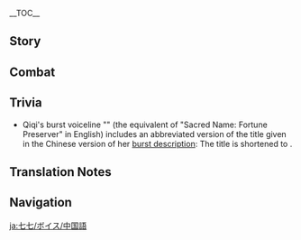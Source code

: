 {{CharacterTabs}}
{{LanguageTabs}}
{{Stub|1={{Meta/VO|rm=1}}}}
__TOC__

==Story==
{{VO/Story
|character           = Qiqi
|language            = zh
|language_s          = zh
|language_t          = zh-tw
|name                = 七七

|vo_01_01_title_s    = 初次见面…
|vo_01_01_title_t    = 初次見面…
|vo_01_01_subtitle   = Hello
|vo_01_01_file       = VO_{language}{character} Hello.ogg
|vo_01_01_tx_s       = 我是七七，是个僵尸…啊，还要说什么来着。
|vo_01_01_tx_t       = 我是七七，是個殭屍…啊，還要說什麼來著。
|vo_01_01_rm         = Wǒ shì Qīqī, shìge jiāngshī... a, hái yào shuō shénme láizhe.
|vo_02_01_title_s    = 闲聊・自言自语
|vo_02_01_title_t    = 閒聊・自言自語
|vo_02_01_subtitle   = Chat: Talking to Herself
|vo_02_01_file       = VO_{language}{character} Chat - Talking to Herself.ogg
|vo_02_01_tx_s       = 咦，刚刚…我想说什么来着…
|vo_02_01_tx_t       = 咦，剛剛…我想說什麼來著…
|vo_02_01_rm         = Yí, gānggāng... wǒ xiǎng shuō shénme láizhe...
|vo_02_02_title_s    = 闲聊・怕热
|vo_02_02_title_t    = 閒聊・怕熱
|vo_02_02_subtitle   = Chat: Afraid of Heat
|vo_02_02_file       = VO_{language}{character} Chat - Afraid of Heat.ogg
|vo_02_02_tx_s       = 想去凉快点的地方。
|vo_02_02_tx_t       = 想去涼快點的地方。
|vo_02_02_rm         = Xiǎng qù liángkuai diǎn dì dìfāng.
|vo_02_03_title_s    = 闲聊・锻炼
|vo_02_03_title_t    = 閒聊・鍛煉
|vo_02_03_subtitle   = Chat: Training
|vo_02_03_file       = VO_{language}{character} Chat - Training.ogg
|vo_02_03_tx_s       = 七二三四，七二三四…五六七七，五六七七…
|vo_02_03_tx_t       = 七二三四，七二三四…五六七七，五六七七…
|vo_02_03_rm         = Qī'èrsānsì, qī'èrsānsì... wǔliùqīqī, wǔliùqīqī...

<!-- Weather -->
|vo_03_01_title_s    = 下雨的时候…
|vo_03_01_title_t    = 下雨的時候…
|vo_03_01_subtitle   = When It Rains
|vo_03_01_file       = VO_{language}{character} When It Rains.ogg
|vo_03_01_tx_s       = 又忘记带伞了。
|vo_03_01_tx_t       = 又忘記帶傘了。
|vo_03_01_rm         = Yòu wàngjì dài sǎnle.
|vo_03_02_title_s    = 下雪的时候…
|vo_03_02_title_t    = 下雪的時候…
|vo_03_02_subtitle   = When It Snows
|vo_03_02_friendship = 6
|vo_03_02_file       = VO_{language}{character} When It Snows.ogg
|vo_03_02_tx_s       = 想堆雪人…可以陪我吗？
|vo_03_02_tx_t       = 想堆雪人…可以陪我嗎？
|vo_03_02_rm         = Xiǎng duī xuěrén... kěyǐ péi wǒ ma?
|vo_03_03_title_s    = 阳光很好…
|vo_03_03_title_t    = 陽光很好…
|vo_03_03_subtitle   = When the Sun Is Out
|vo_03_03_file       = VO_{language}{character} When the Sun Is Out.ogg
|vo_03_03_tx_s       = 今天不该出门的。
|vo_03_03_tx_t       = 今天不該出門的。
|vo_03_03_rm         = Jīntiān bùgāi chūmén de.
|vo_03_04_title_s    = 起风的时候…
|vo_03_04_title_t    = 起風的時候…
|vo_03_04_subtitle   = When It's Windy
|vo_03_04_file       = VO_{language}{character} When It's Windy.ogg
|vo_03_04_tx_s       = 凉凉的，很舒服。
|vo_03_04_tx_t       = 涼涼的，很舒服。
|vo_03_04_rm         = Liángliáng de, hěn shūfú.
|vo_03_05_title_s    = 刮大风了…
|vo_03_05_title_t    = 颳大風了…
|vo_03_05_subtitle   = When the Wind Is Blowing
|vo_03_05_friendship = 6
|vo_03_05_file       = VO_{language}{character} When the Wind Is Blowing.ogg
|vo_03_05_tx_s       = 拉手…拉手！要、要被吹跑了！…
|vo_03_05_tx_t       = 拉手…拉手！要、要被吹跑了！…
|vo_03_05_rm         = Lāshǒu... lāshǒu! Yào, yào bèi chuī pǎole!...
|vo_04_01_title_s    = 早上好…
|vo_04_01_title_t    = 早安…
|vo_04_01_subtitle   = Good Morning
|vo_04_01_file       = VO_{language}{character} Good Morning.ogg
|vo_04_01_tx_s       = 早上了吗？今天要做的是…我看看笔记。
|vo_04_01_tx_t       = 早上了嗎？今天要做的是…我看看筆記。
|vo_04_01_rm         = Zǎoshangle ma? Jīntiān yào zuò de shì... wǒ kànkàn bǐjì.
|vo_04_02_title_s    = 中午好…
|vo_04_02_title_t    = 午安…
|vo_04_02_subtitle   = Good Afternoon
|vo_04_02_file       = VO_{language}{character} Good Afternoon.ogg
|vo_04_02_tx_s       = …忘记帮白先生分拣药材了。
|vo_04_02_tx_t       = …忘記幫白先生分揀藥材了。
|vo_04_02_rm         = ...Wàngjì bāng Bái-xiānshēng fēnjiǎn yàocái le.
|vo_04_03_title_s    = 晚上好…
|vo_04_03_title_t    = 晚上好…
|vo_04_03_subtitle   = Good Evening
|vo_04_03_file       = VO_{language}{character} Good Evening.ogg
|vo_04_03_tx_s       = 晚上好。今天…我做了什么来着…
|vo_04_03_tx_t       = 晚上好。今天…我做了什麼來著…
|vo_04_03_rm         = Wǎnshàng hǎo. Jīntiān... wǒ zuòle shénme láizhe...
|vo_04_04_title_s    = 晚安…
|vo_04_04_title_t    = 晚安…
|vo_04_04_subtitle   = Good Night
|vo_04_04_file       = VO_{language}{character} Good Night.ogg
|vo_04_04_tx_s       = 你先休息吧，我该去做柔软体操了…不要偷看。
|vo_04_04_tx_t       = {{MC|你|妳|mc=1}}先休息吧，我該去做柔軟體操了…不要偷看。
|vo_04_04_rm         = Nǐ xiān xiūxí ba, wǒ gāi qù zuò róuruǎn-tǐcāole... bùyào tōukàn.
|vo_05_01_title_s    = 关于{name}自己…
|vo_05_01_title_t    = 關於{name}自己…
|vo_05_01_subtitle   = About {character}
|vo_05_01_file       = VO_{language}{character} About {character}.ogg
|vo_05_01_tx_s       = 你问我吗…？对不起，我不记得了…
|vo_05_01_tx_t       = {{MC|你|妳|mc=1}}問我嗎…？對不起，我不記得了…
|vo_05_01_rm         = Nǐ wèn wǒ ma...? Duìbùqǐ, wǒ bù jìdéliǎo...
|vo_06_01_title_s    = 关于我们・记忆力
|vo_06_01_title_t    = 關於我們・記憶力
|vo_06_01_subtitle   = About Us: Memory
|vo_06_01_file       = VO_{language}{character} About Us - Memory.ogg
|vo_06_01_tx_s       = 很多事情我都记不起来了，但是…也没什么不好。
|vo_06_01_tx_t       = 很多事情我都記不起來了，但是…也沒什麼不好。
|vo_06_01_rm         = Hěnduō shìqíng wǒ dū jì bù qǐláile, dànshì... yě méishénme bùhǎo.
|vo_06_02_title_s    = 关于我们・记忆力锻炼
|vo_06_02_title_t    = 關於我們・記憶力鍛煉
|vo_06_02_subtitle   = About Us: Memory Training
|vo_06_02_friendship = 6
|vo_06_02_file       = VO_{language}{character} About Us - Memory Training.ogg
|vo_06_02_tx_s       = 最近我努力做了很多记忆力锻炼，所以不用担心我会忘记你了。
|vo_06_02_tx_t       = 最近我努力做了很多記憶力鍛煉，所以不用擔心我會忘記{{MC|你|妳|mc=1}}了。
|vo_06_02_rm         = Zuìjìn wǒ nǔlì zuòle hěnduō jìyìlì duànliàn, suǒyǐ bùyòng dānxīn wǒ huì wàngjì nǐle.
|vo_07_01_title_s    = 关于「神之眼」…
|vo_07_01_title_t    = 關於「神之眼」…
|vo_07_01_subtitle   = About the [[Vision]]
|vo_07_01_friendship = 4
|vo_07_01_file       = VO_{language}{character} About the Vision.ogg
|vo_07_01_tx_s       = 「神之眼」，虽然无法停住时间，但是给了我守护重要之人的力量。
|vo_07_01_tx_t       = 「神之眼」，雖然無法停住時間，但是給了我守護重要之人的力量。
|vo_07_01_rm         = "Shénzhīyǎn", suīrán wúfǎ tíng zhù shíjiān, dànshì gěile wǒ shǒuhù zhòngyào zhī rén de lìliàng.
|vo_07_02_title_s    = 有什么想要分享…
|vo_07_02_title_t    = 有什麼想要分享…
|vo_07_02_subtitle   = Something to Share
|vo_07_02_file       = VO_{language}{character} Something to Share.ogg
|vo_07_02_tx_s       = 其实我的身体状况比白先生好很多…
|vo_07_02_tx_t       = 其實我的身體狀況比白先生好很多…
|vo_07_02_rm         = Qíshí wǒ de shēntǐ zhuàngkuàng bǐ Bái-xiānshēng hǎo hěnduō...
|vo_07_03_title_s    = 感兴趣的见闻…
|vo_07_03_title_t    = 感興趣的見聞…
|vo_07_03_subtitle   = Interesting Things
|vo_07_03_file       = VO_{language}{character} Interesting Things.ogg
|vo_07_03_tx_s       = 药庐附近有时候会有小团雀出没，小小的一团。
|vo_07_03_tx_t       = 藥廬附近有時候會有小團雀出沒，小小的一團。
|vo_07_03_rm         = Yào lú fùjìn yǒu shíhòu huì yǒu xiǎo tuánquè chūmò, xiǎoxiǎo de yītuán.
|vo_08_01_title_s    = 关于白术…
|vo_08_01_title_t    = 關於白朮…
|vo_08_01_subtitle   = About [[Baizhu]]
|vo_08_01_file       = VO_{language}{character} About Baizhu.ogg
|vo_08_01_tx_s       = 我记不起来白先生的脸了，但是也没什么关系…
|vo_08_01_tx_t       = 我記不起來白先生的臉了，但是也沒什麼關係…
|vo_08_01_rm         = Wǒ jìbùqǐlái Bái-xiānshēng de liǎnle, dànshì yě méishénme guānxì...
|vo_08_02_title_s    = 关于胡桃…
|vo_08_02_title_t    = 關於胡桃…
|vo_08_02_subtitle   = About [[Hu Tao]]
|vo_08_02_file       = VO_{language}{character} About Hu Tao.ogg
|vo_08_02_tx_s       = 高温、假笑和死亡…讨厌。
|vo_08_02_tx_t       = 高溫、假笑和死亡…討厭。
|vo_08_02_rm         = Gāowēn, jiǎxiào hé sǐwáng... tǎoyàn.
|vo_08_03_title_s    = 关于魈・名字
|vo_08_03_title_t    = 關於魈・名字
|vo_08_03_subtitle   = About [[Xiao]]: Name
|vo_08_03_file       = VO_{language}{character} About Xiao - Name.ogg
|vo_08_03_tx_s       = 唔，听起来像老古董…
|vo_08_03_tx_t       = 唔，聽起來像老古董…
|vo_08_03_rm         = Wú, tīngqǐlái xiàng lǎogǔdǒng...
|vo_08_04_title_s    = 关于魈・记忆
|vo_08_04_title_t    = 關於魈・記憶
|vo_08_04_subtitle   = About Xiao: Memory
|vo_08_04_file       = VO_{language}{character} About Xiao - Memory.ogg
|vo_08_04_tx_s       = 我见过他吗…？
|vo_08_04_tx_t       = 我見過他嗎…？
|vo_08_04_rm         = Wǒ jiàn guò tā ma...?
|vo_08_05_title_s    = 关于辛焱…
|vo_08_05_title_t    = 關於辛焱…
|vo_08_05_subtitle   = About [[Xinyan]]
|vo_08_05_friendship = 4
|vo_08_05_file       = VO_{language}{character} About Xinyan.ogg
|vo_08_05_tx_s       = …是谁？
|vo_08_05_tx_t       = …是誰？
|vo_08_05_rm         = ...Shì shéi?
|vo_08_06_title_s    = 关于瑶瑶…
|vo_08_06_title_t    = 關於瑤瑤…
|vo_08_06_subtitle   = About [[Yaoyao]]
|vo_08_06_friendship = 4
|vo_08_06_file       = VO_{language}{character} About Yaoyao.ogg
|vo_08_06_tx_s       = 可爱…像小团雀。
|vo_08_06_tx_t       = 可愛…像小團雀。
|vo_08_06_rm         = Kě'ài... xiàng xiǎo tuánquè.
|vo_08_07_title_s    = 关于小冥…
|vo_08_07_title_t    = 關於小冥…
|vo_08_07_subtitle   = About [[Dusky Ming]]
|vo_08_07_friendship = 4
|vo_08_07_file       = VO_{language}{character} About Dusky Ming.ogg
|vo_08_07_tx_s       = 晚上…偶尔会感觉到有人和我一起做体操…是错觉吗？
|vo_08_07_tx_t       = 晚上…偶爾會感覺到有人和我一起做體操…是錯覺嗎？
|vo_08_07_rm         = Wǎnshang... ǒu'ěr huì gǎnjué dào yǒurén hé wǒ yīqǐ zuò tǐcāo... shì cuòjué ma?
|vo_09_01_title_s    = 想要了解{name}・其一
|vo_09_01_title_t    = 想要瞭解七七・其一
|vo_09_01_subtitle   = More About {character}: I
|vo_09_01_file       = VO_{language}{character} More About {character} - 01.ogg
|vo_09_01_tx_s       = 有什么事吗？
|vo_09_01_tx_t       = 有什麼事嗎？
|vo_09_01_rm         = Yǒu shénme shì ma?
|vo_09_02_title_s    = 想要了解{name}・其二
|vo_09_02_title_t    = 想要瞭解{name}・其二
|vo_09_02_subtitle   = More About {character}: II
|vo_09_02_friendship = 3
|vo_09_02_file       = VO_{language}{character} More About {character} - 02.ogg
|vo_09_02_tx_s       = 柔软体操，让我能够保持和人类一样的身体状态。但是如果放松下来的话，就会变回去…
|vo_09_02_tx_t       = 柔軟體操，讓我能夠保持和人類一樣的身體狀態。但是如果放鬆下來的話，就會變回去…
|vo_09_02_rm         = Róuruǎn-tǐcāo, ràng wǒ nénggòu bǎochí hé rénlèi yīyàng de shēntǐ zhuàngtài. Dànshì rúguǒ fàngsōng xiàlái de huà, jiù huì biàn huíqù...
|vo_09_03_title_s    = 想要了解{name}・其三
|vo_09_03_title_t    = 想要瞭解{name}・其三
|vo_09_03_subtitle   = More About {character}: III
|vo_09_03_friendship = 4
|vo_09_03_file       = VO_{language}{character} More About {character} - 03.ogg
|vo_09_03_tx_s       = 有的人想要利用我，有的人很害怕我。但是你…和他们都不一样。
|vo_09_03_tx_t       = 有的人想要利用我，有的人很害怕我。但是{{MC|你|妳|mc=1}}…和他們都不一樣。
|vo_09_03_rm         = Yǒu de rén xiǎngyào lìyòng wǒ, yǒu de rén hěn hàipà wǒ. Dànshì nǐ... hé tāmen dōu bùyīyàng.
|vo_09_04_title_s    = 想要了解{name}・其四
|vo_09_04_title_t    = 想要瞭解{name}・其四
|vo_09_04_subtitle   = More About {character}: IV
|vo_09_04_friendship = 5
|vo_09_04_file       = VO_{language}{character} More About {character} - 04.ogg
|vo_09_04_tx_s       = 从第一次见面开始，你就给我一种很温暖的感觉。和让人不舒服的热不一样，是我的心，感觉到了温暖。谢谢你…我很高兴。可惜我只认识现在的你，如果以后我忘记了…我们就…不，我会「命令」自己记住你。
|vo_09_04_tx_t       = 從第一次見面開始，{{MC|你|妳|mc=1}}就給我一種很溫暖的感覺。和讓人不舒服的熱不一樣，是我的心，感覺到了溫暖。謝謝{{MC|你|妳|mc=1}}…我很高興。可惜我只認識現在的{{MC|你|妳|mc=1}}，如果以後我忘記了…我們就…不，我會「命令」自己記住{{MC|你|妳|mc=1}}。
|vo_09_04_rm         = Cóng dì yīcì jiànmiàn kāishǐ, nǐ jiù gěi wǒ yīzhǒng hěn wēnnuǎn de gǎnjué. Hé ràng rén bùshūfu de rè bùyīyàng, shì wǒ de xīn, gǎnjué dàole wēnnuǎn. Xièxiè nǐ... wǒ hěn gāoxìng. Kěxí wǒ zhǐ rènshí xiànzài de nǐ, rúguǒ yǐhòu wǒ wàngjìle... wǒmen jiù... bù, wǒ huì "mìnglìng" zìjǐ jìzhù nǐ.
|vo_09_05_title_s    = 想要了解{name}・其五
|vo_09_05_title_t    = 想要瞭解{name}・其五
|vo_09_05_subtitle   = More About {character}: V
|vo_09_05_friendship = 6
|vo_09_05_file       = VO_{language}{character} More About {character} - 05.ogg
|vo_09_05_tx_s       = 以前我只想要活下去，虽然不知道为了什么活下去…但现在我好像知道了，以后想要和你一起活下去。我、我们可以…永远一直在一起吗？啊…真的可以吗？嗯！我会保护好你的！
|vo_09_05_tx_t       = 以前我只想要活下去，雖然不知道為了什麼活下去…但現在我好像知道了，以後想要和{{MC|你|妳|mc=1}}一起活下去。我、我們可以…永遠一直在一起嗎？啊…真的可以嗎？嗯！我會保護好{{MC|你|妳|mc=1}}的！
|vo_09_05_rm         = Yǐqián wǒ zhǐ xiǎngyào huó xiàqù, suīrán bù zhīdào wèile shénme huó xiàqù... dàn xiànzài wǒ hǎo xiàng zhīdàole, yǐhòu xiǎng yào hé nǐ yīqǐ huó xiàqù. Wǒ, wǒmen kěyǐ... yǒngyuǎn yīzhí zài yīqǐ ma? A... zhēn de kěyǐ ma? Ńg! Wǒ huì bǎohù hǎo nǐ de!
|vo_10_01_title_s    = {name}的爱好…
|vo_10_01_title_t    = {name}的愛好…
|vo_10_01_subtitle   = {character}'s Hobbies
|vo_10_01_file       = VO_{language}{character} Hobbies.ogg
|vo_10_01_tx_s       = 想要一只小宠物…小团雀那样子的。
|vo_10_01_tx_t       = 想要一隻小寵物…小團雀那樣子的。
|vo_10_01_rm         = Xiǎngyào yī zhǐ xiǎo chǒngwù... xiǎo tuánquè nà yàng zi de.
|vo_10_02_title_s    = {name}的烦恼…
|vo_10_02_title_t    = {name}的煩惱…
|vo_10_02_subtitle   = {character}'s Troubles
|vo_10_02_file       = VO_{language}{character} Troubles.ogg
|vo_10_02_tx_s       = 我不明白，但是，温度高会让身体很难受…
|vo_10_02_tx_t       = 我不明白，但是，溫度高會讓身體很難受…
|vo_10_02_rm         = Wǒ bù míngbái, dànshì, wēndù gāo huì ràng shēntǐ hěn nánshòu...
|vo_10_03_title_s    = 喜欢的食物…
|vo_10_03_title_t    = 喜歡的食物…
|vo_10_03_subtitle   = Favorite Food
|vo_10_03_file       = VO_{language}{character} Favorite Food.ogg
|vo_10_03_tx_s       = 喜欢椰奶。但是…尝不出味道。
|vo_10_03_tx_t       = 喜歡椰奶。但是…嘗不出味道。
|vo_10_03_rm         = Xǐhuān yē nǎi. Dànshì... cháng bù chū wèidào.
|vo_10_04_title_s    = 讨厌的食物…
|vo_10_04_title_t    = 討厭的食物…
|vo_10_04_subtitle   = Least Favorite Food
|vo_10_04_file       = VO_{language}{character} Least Favorite Food.ogg
|vo_10_04_tx_s       = 对不起，我不知道…
|vo_10_04_tx_t       = 對不起，我不知道…
|vo_10_04_rm         = Duìbùqǐ, wǒ bù zhīdào...

<!-- Receiving a Gift -->
|vo_11_01_title_s    = 收到赠礼・其一
|vo_11_01_title_t    = 收到贈禮・其一
|vo_11_01_subtitle   = Receiving a Gift: I
|vo_11_01_file       = VO_{language}{character} Receiving a Gift - 01.ogg
|vo_11_01_tx_s       = 凉凉的，很喜欢。虽然没有味道…
|vo_11_01_tx_t       = 涼涼的，很喜歡。雖然沒有味道…
|vo_11_01_rm         = Liángliáng de, hěn xǐhuān. Suīrán méiyǒu wèidào...
|vo_11_02_title_s    = 收到赠礼・其二
|vo_11_02_title_t    = 收到贈禮・其二
|vo_11_02_subtitle   = Receiving a Gift: II
|vo_11_02_file       = VO_{language}{character} Receiving a Gift - 02.ogg
|vo_11_02_tx_s       = 唔…
|vo_11_02_tx_t       = 唔…
|vo_11_02_rm         = Ń...
|vo_11_03_title_s    = 收到赠礼・其三
|vo_11_03_title_t    = 收到贈禮・其三
|vo_11_03_subtitle   = Receiving a Gift: III
|vo_11_03_file       = VO_{language}{character} Receiving a Gift - 03.ogg
|vo_11_03_tx_s       = 有点烫…
|vo_11_03_tx_t       = 有點燙…
|vo_11_03_rm         = Yǒudiǎn tàng...
|vo_12_01_title_s    = 生日…
|vo_12_01_title_t    = 生日…
|vo_12_01_subtitle   = Birthday
|vo_12_01_file       = VO_{language}{character} Birthday.ogg
|vo_12_01_tx_s       = 生辰快乐。给，草药香囊。很惊讶吗？上次你告诉我的时候，我就记在纸上了。每天都看一遍的话，今后也不会忘记的…
|vo_12_01_tx_t       = 生辰快樂。給，草藥香囊。很驚訝嗎？上次{{MC|你|妳|mc=1}}告訴我的時候，我就記在紙上了。每天都看一遍的話，今後也不會忘記的…
|vo_12_01_rm         = Shēngchén kuàilè. Gěi, cǎoyào xiāngnáng. Hěn jīngyà ma? Shàng cì nǐ gàosù wǒ de shíhòu, wǒ jiù jì zài zhǐ shàngle. Měi tiān dū kàn yībiàn de huà, jīnhòu yě bùhuì wàngjì de...
|vo_13_01_title_s    = 突破的感受・起
|vo_13_01_title_t    = 突破的感受・起
|vo_13_01_subtitle   = Feelings About Ascension: Intro
|vo_13_01_ascension  = 1
|vo_13_01_file       = VO_{language}{character} Feelings About Ascension -  01.ogg
|vo_13_01_tx_s       = 啊，变强了吗…变强，是什么呢？
|vo_13_01_tx_t       = 啊，變強了嗎…變強，是什麼呢？
|vo_13_01_rm         = A, biàn qiángle ma... biàn qiáng, shì shénme ne?
|vo_13_02_title_s    = 突破的感受・承
|vo_13_02_title_t    = 突破的感受・承
|vo_13_02_subtitle   = Feelings About Ascension: Building Up
|vo_13_02_ascension  = 2
|vo_13_02_file       = VO_{language}{character} Feelings About Ascension -  02.ogg
|vo_13_02_tx_s       = 啊，理解了。变强之后，控制力量需要更多的精力了。
|vo_13_02_tx_t       = 啊，理解了。變強之後，控制力量需要更多的精力了。
|vo_13_02_rm         = A, lǐjiěle. Biàn qiáng zhīhòu, kòngzhì lìliàng xūyào gèng duō de jīnglìle.
|vo_13_03_title_s    = 突破的感受・转
|vo_13_03_title_t    = 突破的感受・轉
|vo_13_03_subtitle   = Feelings About Ascension: Climax
|vo_13_03_ascension  = 4
|vo_13_03_file       = VO_{language}{character} Feelings About Ascension -  03.ogg
|vo_13_03_tx_s       = 以前我对更加强大并没有概念，但是现在…我希望能够再强一点。
|vo_13_03_tx_t       = 以前我對更加強大並沒有概念，但是現在…我希望能夠再強一點。
|vo_13_03_rm         = Yǐqián wǒ duì gèngjiā qiángdà bìng méiyǒu gàiniàn, dànshì xiànzài... wǒ xīwàng nénggòu zài qiáng yīdiǎn.
|vo_13_04_title_s    = 突破的感受・合
|vo_13_04_title_t    = 突破的感受・合
|vo_13_04_subtitle   = Feelings About Ascension: Conclusion
|vo_13_04_ascension  = 6
|vo_13_04_file       = VO_{language}{character} Feelings About Ascension -  04.ogg
|vo_13_04_tx_s       = 这一切都是因为你在，谢谢你…可以答应我一个愿望吗？今后…就让我来保护你吧，好不好？
|vo_13_04_tx_t       = 這一切都是因為{{MC|你|妳|mc=1}}在，謝謝{{MC|你|妳|mc=1}}…可以答應我一個願望嗎？今後…就讓我來保護{{MC|你|妳|mc=1}}吧，好不好？
|vo_13_04_rm         = Zhè yīqiè dōu shì yīnwèi nǐ zài, xièxiè nǐ... kěyǐ dāyìng wǒ yīgè yuànwàng ma? Jīnhòu... jiù ràng wǒ lái bǎohù nǐ ba, hǎobùhǎo?
}}

==Combat==
{{Combat VO
|character           = Qiqi
|language            = zh

|skill_1_tx_s        = 流转不息。
|skill_1_tx_t        = 流轉不息。
|skill_1_rm_s        = Liúzhuàn bùxī.
|skill_1_rm_t        = Liúzhuǎn bùxí.
|skill_2_tx_s        = 生生不绝。
|skill_2_tx_t        = 生生不絕。
|skill_2_rm          = Shēngshēng bùjué.
|skill_3_tx_s        = 去。
|skill_3_tx_t        = 去。
|skill_3_rm          = Qù.
|skill_4_tx_s        = 起。
|skill_4_tx_t        = 起。
|skill_4_rm          = Qǐ.

|burst_1_tx_s        = 听诏，宣此诰命。
|burst_1_tx_t        = 聽詔，宣此誥命。
|burst_1_rm          = Tīngzhào, xuān cǐ gàomìng.
|burst_2_tx_s        = 真名，度厄真君。
|burst_2_tx_t        = 真名，度厄真君。
|burst_2_rm          = Zhēnmíng, Dù'è-zhēnjūn.
|burst_3_tx_s        = 玉签，仙法开匣。
|burst_3_tx_t        = 玉籤，仙法開匣。
|burst_3_rm          = Yùqiān, xiānfǎ kāi xiá.

|sprint-s_1_tx_s     = 要更快一点吗？
|sprint-s_1_tx_t     = 要更快一點嗎？
|sprint-s_1_rm       = Yào gèng kuài yīdiǎn ma?
|sprint-s_2_file     = Sprint Start 02,Sprint Start 03

|glider_1_tx_s       = 欸？
|glider_1_tx_t       = 欸？
|glider_1_rm         = Éi?
|glider_2_file       = Deploying Wind Glider 02,Deploying Wind Glider 03

|chest_1_tx_s        = 好看。
|chest_1_tx_t        = 好看。
|chest_1_rm          = Hǎokàn.
|chest_2_tx_s        = 宝箱…有用吗？
|chest_2_tx_t        = 寶箱…有用嗎？
|chest_2_rm          = Bǎoxiāng... yǒuyòng ma?
|chest_3_tx_s        = 里面，是什么？不记得…
|chest_3_tx_t        = 裡面，是什麼？不記得…
|chest_3_rm          = Lǐmiàn, shì shénme? Bù jìdé...

|low-hp_1_tx_s       = 痛。
|low-hp_1_tx_t       = 痛。
|low-hp_1_rm         = Tòng.
|low-hp_2_tx_s       = 啊&mdash;&mdash;
|low-hp_2_tx_t       = 啊&mdash;&mdash;
|low-hp_2_rm         = A{{lmdash}}
|low-hp_3_tx_s       = 要活下去…
|low-hp_3_tx_t       = 要活下去…
|low-hp_3_rm         = Yào huó xiàqù...

|ally-low-hp_1_tx_s  = 危险。
|ally-low-hp_1_tx_t  = 危險。
|ally-low-hp_1_rm    = Wéixiǎn.
|ally-low-hp_2_tx_s  = 我来吧。
|ally-low-hp_2_tx_t  = 我來吧。
|ally-low-hp_2_rm    = Wǒ lái ba.

|fallen_1_tx_s       = 还会…被封印吗…
|fallen_1_tx_t       = 還會…被封印嗎…
|fallen_1_rm         = Hái huì... Bèi fēngyìn ma...
|fallen_2_tx_s       = 好冷…
|fallen_2_tx_t       = 好冷…
|fallen_2_rm         = Hǎo lěng...
|fallen_3_tx_s       = 不要…
|fallen_3_tx_t       = 不要…
|fallen_3_rm         = Bùyào...

|hit-l_1_file        = Light Hit Taken 02
|hit-l_1_tx_s        = 没感觉…
|hit-l_1_tx_t        = 沒感覺…
|hit-l_1_rm          = Méi gǎnjué...
|hit-l_2_file        = Light Hit Taken 01,Light Hit Taken 03,Light Hit Taken 04,Light Hit Taken 05,Light Hit Taken 06

|hit-h_1_tx_s        = 居然…
|hit-h_1_tx_t        = 居然…
|hit-h_1_rm          = Jūrán...
|hit-h_2_tx_s        = 糟了…
|hit-h_2_tx_t        = 糟了…
|hit-h_2_rm          = Zāole...
|hit-h_3_file        = Heavy Hit Taken 03,Heavy Hit Taken 04,Heavy Hit Taken 05,Heavy Hit Taken 06

|join_1_tx_s         = …我来了。
|join_1_tx_t         = …我來了。
|join_1_rm           = ...Wǒ láile.
|join_2_tx_s         = 有什么事吗？
|join_2_tx_t         = 有什麼事嗎？
|join_2_rm           = Yǒu shénme shì ma?
|join_3_tx_s         = 我带着…笔记。
|join_3_tx_t         = 我帶著…筆記。
|join_3_rm           = Wǒ dàizhe... bǐjì.

|idle_1_actual_tx_s  = 一二七七，二二七&mdash;&mdash;嗯…
|idle_1_actual_tx_t  = 一二七七，二二七&mdash;&mdash;嗯…
|idle_1_actual_rm    = Yī èr qī qī, èr èr qī{{lmdash}} ǹg...

|idle_2_file         = Standby 02
|atk-l_1_file        = Light Attack 01,Light Attack 02,Light Attack 03,Light Attack 04,Light Attack 05,Light Attack 06,Light Attack 07

|atk-m_1_file        = Mid Attack 01,Mid Attack 02,Mid Attack 03

|atk-h_1_file        = Heavy Attack 01,Heavy Attack 02,Heavy Attack 03

|climb_1_file        = Climbing 01,Climbing 02,Climbing 03

|climb-b_1_file      = Climbing Breath 01,Climbing Breath 02,Climbing Breath 03

|jump_1_file         = Jumping 01,Jumping 02,Jumping 03,Jumping 04,Jumping 05
}}

==Trivia==
* Qiqi's burst voiceline "{{zh|真名，度厄真君}}" (the equivalent of "Sacred Name: Fortune Preserver" in English) includes an abbreviated version of the title given in the Chinese version of her [[Adeptus Art: Preserver of Fortune|burst description]]: {{zh|救苦度厄真君|Jiùkǔ Dù'è Zhēnjūn|The Perfected Lord who Aids the Anguished by Averting Misfortune.}} The title is shortened to {{zh|度厄真君|Dù'è Zhēnjūn}}.

==Translation Notes==
{{Reflist|group=TN •}}

==Navigation==
{{Character Navbox|VO-ZH}}

[[ja:七七/ボイス/中国語]]